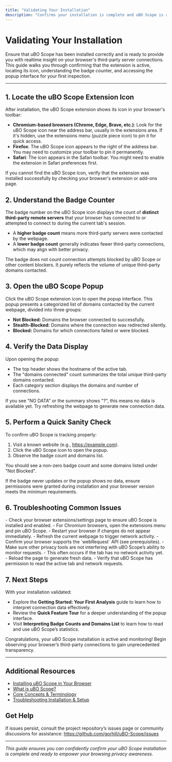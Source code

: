 ```yaml
---
title: "Validating Your Installation"
description: "Confirms your installation is complete and uBO Scope is active. Learn how to find the extension’s icon, interpret the badge counter, and open the popup for your first look at tracked network connections on any webpage."
---
```


# Validating Your Installation

Ensure that uBO Scope has been installed correctly and is ready to provide you with realtime insight on your browser's third-party server connections. This guide walks you through confirming that the extension is active, locating its icon, understanding the badge counter, and accessing the popup interface for your first inspection.

---

## 1. Locate the uBO Scope Extension Icon

After installation, the uBO Scope extension shows its icon in your browser's toolbar:

- **Chromium-based browsers (Chrome, Edge, Brave, etc.)**: Look for the uBO Scope icon near the address bar, usually in the extensions area. If it's hidden, use the extensions menu (puzzle piece icon) to pin it for quick access.
- **Firefox**: The uBO Scope icon appears to the right of the address bar. You may need to customize your toolbar to pin it permanently.
- **Safari**: The icon appears in the Safari toolbar. You might need to enable the extension in Safari preferences first.

<Tip>
If you cannot find the uBO Scope icon, verify that the extension was installed successfully by checking your browser's extension or add-ons page.
</Tip>

## 2. Understand the Badge Counter

The badge number on the uBO Scope icon displays the count of **distinct third-party remote servers** that your browser has connected to or attempted to connect to during the current tab's session.

- A **higher badge count** means more third-party servers were contacted by the webpage.
- A **lower badge count** generally indicates fewer third-party connections, which may align with better privacy.

<Info>
The badge does not count connection attempts blocked by uBO Scope or other content blockers. It purely reflects the volume of unique third-party domains contacted.
</Info>

## 3. Open the uBO Scope Popup

Click the uBO Scope extension icon to open the popup interface. This popup presents a categorized list of domains contacted by the current webpage, divided into three groups:

- **Not Blocked:** Domains the browser connected to successfully.
- **Stealth-Blocked:** Domains where the connection was redirected silently.
- **Blocked:** Domains for which connections failed or were blocked.

## 4. Verify the Data Display

Upon opening the popup:

- The top header shows the hostname of the active tab.
- The "domains connected" count summarizes the total unique third-party domains contacted.
- Each category section displays the domains and number of connections.

If you see "NO DATA" or the summary shows "?", this means no data is available yet. Try refreshing the webpage to generate new connection data.

## 5. Perform a Quick Sanity Check

To confirm uBO Scope is tracking properly:

1. Visit a known website (e.g., https://example.com).
2. Click the uBO Scope icon to open the popup.
3. Observe the badge count and domains list.

You should see a non-zero badge count and some domains listed under "Not Blocked".

<Tip>
If the badge never updates or the popup shows no data, ensure permissions were granted during installation and your browser version meets the minimum requirements.
</Tip>

## 6. Troubleshooting Common Issues

<AccordionGroup title="Troubleshooting Installation Validation">
<Accordion title="The uBO Scope icon is missing">
- Check your browser extensions/settings page to ensure uBO Scope is installed and enabled.
- For Chromium browsers, open the extensions menu and pin uBO Scope.
- Restart your browser if changes do not appear immediately.
</Accordion>
<Accordion title="Badge counter remains empty or does not update">
- Refresh the current webpage to trigger network activity.
- Confirm your browser supports the `webRequest` API (see prerequisites).
- Make sure other privacy tools are not interfering with uBO Scope’s ability to monitor requests.
</Accordion>
<Accordion title="Popup shows NO DATA or '?' in summary">
- This often occurs if the tab has no network activity yet.
- Reload the page to generate fresh data.
- Verify that uBO Scope has permission to read the active tab and network requests.
</Accordion>
</AccordionGroup>

## 7. Next Steps

With your installation validated:

- Explore the **Getting Started: Your First Analysis** guide to learn how to interpret connection data effectively.
- Review the **Quick Feature Tour** for a deeper understanding of the popup interface.
- Visit **Interpreting Badge Counts and Domains List** to learn how to read and use uBO Scope’s statistics.

<Check>
Congratulations, your uBO Scope installation is active and monitoring! Begin observing your browser’s third-party connections to gain unprecedented transparency.
</Check>

---

## Additional Resources

- [Installing uBO Scope in Your Browser](https://github.com/gorhill/uBO-Scope/blob/main/guides/getting-started/install-extension.md)
- [What is uBO Scope?](https://github.com/gorhill/uBO-Scope/blob/main/overview/introduction-and-value/what-is-ubo-scope.md)
- [Core Concepts & Terminology](https://github.com/gorhill/uBO-Scope/blob/main/overview/concepts-architecture/core-concepts-and-terminology.md)
- [Troubleshooting Installation & Setup](https://github.com/gorhill/uBO-Scope/blob/main/getting-started/basic-usage-and-troubleshooting/troubleshooting-installation.md)

## Get Help

If issues persist, consult the project repository’s issues page or community discussions for assistance: https://github.com/gorhill/uBO-Scope/issues

---

*This guide ensures you can confidently confirm your uBO Scope installation is complete and ready to empower your browsing privacy awareness.*